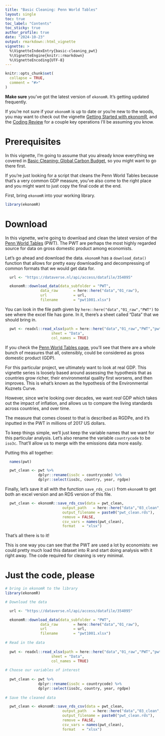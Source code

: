 ```yaml
---
title: "Basic Cleaning: Penn World Tables"
layout: single
toc: true
toc_label: "Contents"
toc_sticky: true
author_profile: true
date: "2024-10-23"
output: rmarkdown::html_vignette
vignette: >
  %\VignetteIndexEntry{basic-cleaning_pwt}
  %\VignetteEngine{knitr::rmarkdown}
  %\VignetteEncoding{UTF-8}
---
```

```r
knitr::opts_chunk$set(
  collapse = TRUE,
  comment = "#>"
)

```


**Make sure** you've got the latest version of `ekonomR`. It's getting updated frequently. 

If you're not sure if your `ekonomR` is up to date or you're new to the woods, you may want to check out the vignette [Getting Started with ekonomR](https://stallman-j.github.io/ekonomR/vignettes/getting-started-with-ekonomR/), and the [Coding Review](https://stallman-j.github.io/ekonomR/vignettes/coding-review/) for a couple key operations I'll be assuming you know.

# Prerequisites

In this vignette, I'm going to assume that you already know everything we covered in [Basic Cleaning: Global Carbon Budget](https://stallman-j.github.io/ekonomR/vignettes/basic-cleaning_gcb/), so you might want to go there first. 

If you're just looking for a script that cleans the Penn World Tables because that's a very common GDP measure, you've also come to the right place and you might want to just copy the final code at the end.

First, bring `ekonomR` into your working library.

``` r
library(ekonomR)
```

# Download

In this vignette, we're going to download and clean the latest version of the [Penn World Tables](https://www.rug.nl/ggdc/productivity/pwt/?lang=en) (PWT). The PWT are perhaps the most highly regarded source for data on gross domestic product among economists. 

Let's go ahead and download the data. `ekonomR` has a `download_data()` function that allows for pretty easy downloading and decompressing of common formats that we would get data for.

``` r
  url <- "https://dataverse.nl/api/access/datafile/354095"

  ekonomR::download_data(data_subfolder = "PWT",
                data_raw       = here::here("data","01_raw"),
                url            = url,
                filename       = "pwt1001.xlsx")
```

You can look in the file path given by `here::here("data","01_raw","PWT")` to see where the excel file has gone. In it, there's a sheet called "Data" that we should bring in.


```r
  pwt <- readxl::read_xlsx(path = here::here("data","01_raw","PWT","pwt1001.xlsx"),
                     sheet = "Data",
                     col_names = TRUE)
```

If you check the [Penn World Tables page](https://www.rug.nl/ggdc/productivity/pwt/?lang=en), you'll see that there are a whole bunch of measures that all, ostensibly, could be considered as gross domestic product (GDP). 

For this particular project, we ultimately want to look at real GDP. This vignette series is loosely based around assessing the hypothesis that as countries grow richer, their environmental quality first worsens, and then improves. This is what's known as the hypothesis of the Environmental Kuznets Curve.

However, since we're looking over decades, we want *real* GDP which takes out the impact of inflation, and allows us to compare the living standards across countries, and over time.

The measure that comes closest to that is described as RGDPe, and it's inputted in the PWT in millions of 2017 US dollars. 

To keep things simple, we'll just keep the variable names that we want for this particular analysis. Let's also rename the variable `countrycode` to be `iso3c`. That'll allow us to merge with the emissions data more easily.

Putting this all together:

``` r
  names(pwt)

  pwt_clean <- pwt %>%
               dplyr::rename(iso3c = countrycode) %>%
               dplyr::select(iso3c, country, year, rgdpe)
```

Finally, let's save it all with the function `save_rds_csv()` from `ekonomR` to get both an excel version and an RDS version of this file.

```r
  pwt_clean <- ekonomR::save_rds_csv(data = pwt_clean,
                          output_path   = here::here("data","03_clean","PWT"),
                          output_filename = paste0("pwt_clean.rds"),
                          remove = FALSE,
                          csv_vars = names(pwt_clean),
                          format   = "xlsx")

```

That's all there is to it! 

This is one way you can see that the PWT are used a lot by economists: we could pretty much load this dataset into R and start doing analysis with it right away. The code required for cleaning is very minimal.

# Just the code, please

```r
# bring in ekonomR to the library
library(ekonomR)

# Download the data

  url <- "https://dataverse.nl/api/access/datafile/354095"

  ekonomR::download_data(data_subfolder = "PWT",
                data_raw       = here::here("data","01_raw"),
                url            = url,
                filename       = "pwt1001.xlsx")
  
# Read in the data
  
  pwt <- readxl::read_xlsx(path = here::here("data","01_raw","PWT","pwt1001.xlsx"),
                     sheet = "Data",
                     col_names = TRUE)
  
# Choose our variables of interest
  
  pwt_clean <- pwt %>%
               dplyr::rename(iso3c = countrycode) %>%
               dplyr::select(iso3c, country, year, rgdpe)
  
# Save the cleaned data

  pwt_clean <- ekonomR::save_rds_csv(data = pwt_clean,
                          output_path   = here::here("data","03_clean","PWT"),
                          output_filename = paste0("pwt_clean.rds"),
                          remove = FALSE,
                          csv_vars = names(pwt_clean),
                          format   = "xlsx")
  
```
